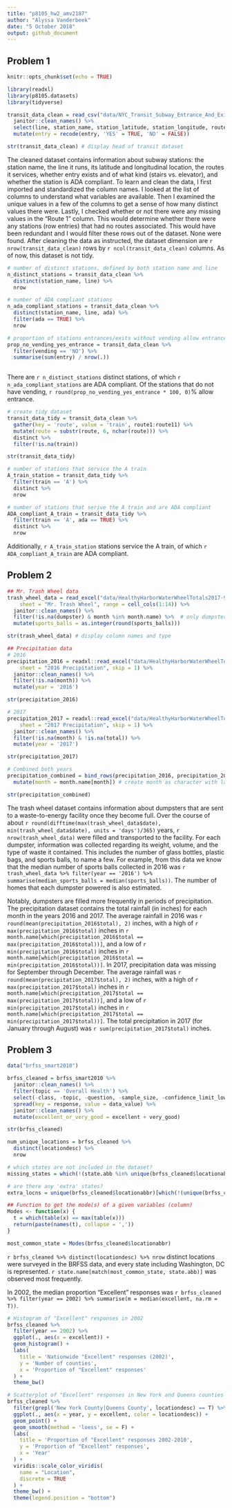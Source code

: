 ```yaml
---
title: "p8105_hw2_amv2187"
author: "Alyssa Vanderbeek"
date: "5 October 2018"
output: github_document
---
```


## Problem 1


```r
knitr::opts_chunk$set(echo = TRUE)

library(readxl)
library(p8105.datasets)
library(tidyverse)
```

```r
transit_data_clean = read_csv("data/NYC_Transit_Subway_Entrance_And_Exit_Data.csv", col_types = cols()) %>%
  janitor::clean_names() %>%
  select(line, station_name, station_latitude, station_longitude, route1:route11, entry, vending, entrance_type, ada) %>%
  mutate(entry = recode(entry, 'YES' = TRUE, 'NO' = FALSE))

str(transit_data_clean) # display head of transit dataset
```

The cleaned dataset contains information about subway stations: the station name, the line it runs, its latitude and longitudinal location, the routes it services, whether entry exists and of what kind (stairs vs. elevator), and whether the station is ADA compliant. To learn and clean the data, I first imported and standardized the column names. I looked at the list of columns to understand what variables are available. Then I examined the unique values in a few of the columns to get a sense of how many distinct values there were. Lastly, I checked whether or not there were any missing values in the "Route 1" column. This would determine whether there were any stations (row entries) that had no routes associated. This would have been redundant and I would filter these rows out of the dataset. None were found. After cleaning the data as instructed, the dataset dimension are `r nrow(transit_data_clean)` rows by `r ncol(transit_data_clean)` columns. As of now, this dataset is not tidy.

```r
# number of distinct stations, defined by both station name and line
n_distinct_stations = transit_data_clean %>%
  distinct(station_name, line) %>%
  nrow

# number of ADA compliant stations
n_ada_compliant_stations = transit_data_clean %>%
  distinct(station_name, line, ada) %>%
  filter(ada == TRUE) %>%
  nrow

# proportion of stations entrances/exits without vending allow entrance
prop_no_vending_yes_entrance = transit_data_clean %>%
  filter(vending == 'NO') %>%
  summarise(sum(entry) / nrow(.))
  
```

There are `r n_distinct_stations` distinct stations, of which `r n_ada_compliant_stations` are ADA compliant. Of the stations that do not have vending, `r round(prop_no_vending_yes_entrance * 100, 0)`% allow entrance.

```r
# create tidy dataset
transit_data_tidy = transit_data_clean %>%
  gather(key = 'route', value = 'train', route1:route11) %>%
  mutate(route = substr(route, 6, nchar(route))) %>%
  distinct %>%
  filter(!is.na(train))

str(transit_data_tidy)

# number of stations that service the A train
A_train_station = transit_data_tidy %>%
  filter(train == 'A') %>%
  distinct %>%
  nrow

# number of stations that serive the A train and are ADA compliant
ADA_compliant_A_train = transit_data_tidy %>%
  filter(train == 'A', ada == TRUE) %>%
  distinct %>%  
  nrow
```

Additionally, `r A_train_station` stations service the A train, of which `r ADA_compliant_A_train` are ADA compliant.


## Problem 2

```r
## Mr. Trash Wheel data
trash_wheel_data = read_excel("data/HealthyHarborWaterWheelTotals2017-9-26.xlsx", 
    sheet = "Mr. Trash Wheel", range = cell_cols(1:14)) %>%
  janitor::clean_names() %>%
  filter(!is.na(dumpster) & month %in% month.name) %>%  # only dumpster-specific rows; i.e. dumpster number specified and row values are not totals
  mutate(sports_balls = as.integer(round(sports_balls)))

str(trash_wheel_data) # display column names and type

## Precipitation data
# 2016
precipitation_2016 = readxl::read_excel("data/HealthyHarborWaterWheelTotals2017-9-26.xlsx", 
    sheet = "2016 Precipitation", skip = 1) %>%
  janitor::clean_names() %>%
  filter(!is.na(month)) %>%
  mutate(year = '2016')

str(precipitation_2016)

# 2017
precipitation_2017 = readxl::read_excel("data/HealthyHarborWaterWheelTotals2017-9-26.xlsx", 
    sheet = "2017 Precipitation", skip = 1) %>%
  janitor::clean_names() %>%
  filter(!is.na(month) & !is.na(total)) %>%
  mutate(year = '2017')

str(precipitation_2017)

# Combined both years
precipitation_combined = bind_rows(precipitation_2016, precipitation_2017) %>%
  mutate(month = month.name[month]) # create month as character with labels January through December

str(precipitation_combined)
```

The trash wheel dataset contains information about dumpsters that are sent to a waste-to-energy facility once they become full. Over the course of about `r round(difftime(max(trash_wheel_data$date), min(trash_wheel_data$date), units = 'days')/365)` years, `r nrow(trash_wheel_data)` were filled and transported to the facility. For each dumpster, information was collected regarding its weight, volume, and the type of waste it contained. This includes the number of glass bottles, plastic bags, and sports balls, to name a few. For example, from this data we know that the median number of sports balls collected in 2016 was `r trash_wheel_data %>% filter(year == '2016') %>% summarise(median_sports_balls = median(sports_balls))`. The number of homes that each dumpster powered is also estimated.  

Notably, dumpsters are filled more frequently in periods of precipitation. The precipitation dataset contains the total rainfall (in inches) for each month in the years 2016 and 2017. The average rainfall in 2016 was `r round(mean(precipitation_2016$total), 2)` inches, with a high of `r max(precipitation_2016$total)` inches in `r month.name[which(precipitation_2016$total == max(precipitation_2016$total))]`, and a low of `r min(precipitation_2016$total)` inches in `r month.name[which(precipitation_2016$total == min(precipitation_2016$total))]`. In 2017, precipitation data was missing for September through December. The average rainfall was `r round(mean(precipitation_2017$total), 2)` inches, with a high of `r max(precipitation_2017$total)` inches in `r month.name[which(precipitation_2017$total == max(precipitation_2017$total))]`, and a low of `r min(precipitation_2017$total)` inches in `r month.name[which(precipitation_2017$total == min(precipitation_2017$total))]`. The total precipitation in 2017 (for January through August) was `r sum(precipitation_2017$total)` inches.


## Problem 3

```r
data("brfss_smart2010") 

brfss_cleaned = brfss_smart2010 %>%
  janitor::clean_names() %>%
  filter(topic == 'Overall Health') %>%
  select(-class, -topic, -question, -sample_size, -confidence_limit_low:-geo_location) %>%
  spread(key = response, value = data_value) %>%
  janitor::clean_names() %>%
  mutate(excellent_or_very_good = excellent + very_good)

str(brfss_cleaned)
```

```r
num_unique_locations = brfss_cleaned %>%
  distinct(locationdesc) %>%
  nrow

# which states are not included in the dataset?
missing_states = which(!(state.abb %in% unique(brfss_cleaned$locationabbr)))

# are there any 'extra' states?
extra_locns = unique(brfss_cleaned$locationabbr)[which(!(unique(brfss_cleaned$locationabbr) %in% state.abb))]

## Function to get the mode(s) of a given variables (column)
Modes <- function(x) {
  t = which(table(x) == max(table(x)))
  return(paste(names(t), collapse = ','))
}

most_common_state = Modes(brfss_cleaned$locationabbr)
```

`r brfss_cleaned %>% distinct(locationdesc) %>% nrow` distinct locations were surveyed in the BRFSS data, and every state including Washington, DC is represented. `r state.name[match(most_common_state, state.abb)]` was observed most frequently. 

In 2002, the median proportion "Excellent" responses was `r brfss_cleaned %>% filter(year == 2002) %>% summarise(m = median(excellent, na.rm = T))`.

```r
# Histogram of "Excellent" responses in 2002
brfss_cleaned %>%
  filter(year == 2002) %>%
  ggplot(., aes(x = excellent)) +
  geom_histogram() +
  labs(
    title = 'Nationwide "Excellent" responses (2002)',
    y = 'Number of counties',
    x = 'Proportion of "Excellent" responses'
  ) +
  theme_bw()

# Scatterplot of "Excellent" responses in New York and Queens counties 2002-2010
brfss_cleaned %>%
  filter(grepl('New York County|Queens County', locationdesc) == T) %>%
  ggplot(., aes(x = year, y = excellent, color = locationdesc)) +
  geom_point() +
  geom_smooth(method = 'loess', se = F) +
  labs(
    title = 'Proportion of "Excellent" responses 2002-2010',
    y = 'Proportion of "Excellent" responses',
    x = 'Year'
  ) +
  viridis::scale_color_viridis(
    name = "Location",
    discrete = TRUE
  ) +
  theme_bw() +
  theme(legend.position = "bottom")
```

